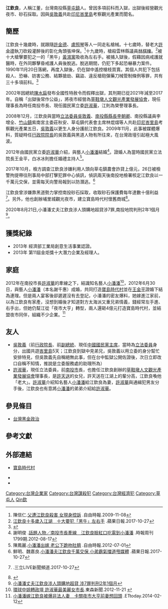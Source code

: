 {{多個問題|
{{blpsources|time=2015-07-23T07:44:18+00:00}}
{{refimprove|time=2015-07-23T07:44:18+00:00}}
{{npov|time=2010-02-11T10:24:40+00:00}}
{{tone|time=2010-01-04T05:52:05+00:00}}
}}
{{Infobox Person 
|圖像     = 
|圖像大小 = 
|圖像說明 = 
|職務1     = 
|就任日期1 = 
|卸任日期1 = 
|姓名     = 江欽良
|本名     = 
|別名     = 江董
|性別     = 男生
|籍貫     = 
|出生日期 = {{birth year and age|1966}}
|出生地點 = {{TWN}}[[南投縣|南投縣]][[草屯鎮|草屯鎮]]
|逝世日期 = 
|逝世地點 =  
|政黨     = 
|職業     = 
|語言     = [[台語|台語]]
|父母     = 
|配偶     = {{marriage|[[小潘潘|小潘潘]]|June 30, 2012}}
|子女     = 
|親屬     = 
|國籍     = {{ROC}}
|宗教信仰  =  
|淨資產    = 
|網站     = 
|簽名     = 
|居住地   = {{TWN}}
|教育程度 =  
|經歷    = 
}}
'''江欽良'''{{BD|1966年||catIdx=Jiang江}}，人稱江董，台灣南投縣[[草屯鎮|草屯鎮]]人。曾因多項前科而入獄，出獄後經營觀光夜市、砂石採取。因與[[吳敦義|吳敦義]]共赴[[印尼|印尼]][[峇里島|峇里島]]考察觀光產業而聞名。

==簡歷==
江欽良十幾歲時，就跟隨[[許金德|許金德]]、[[盧照琴|盧照琴]]等人一同走私槍械。十七歲時，替老大[[許金德|許金德]]執刀砍殺灌醉後的彰化角頭張坤保。<ref>陳信仁.[http://news.ltn.com.tw/news/focus/paper/349279   父遭江欽良殺害 女現身控訴] {{Wayback|url=http://news.ltn.com.tw/news/focus/paper/349279 |date=20181022232620 }}.自由時報.2009-11-08</ref>十九歲時，槍殺雲林縣議員[[林棋棟|林棋棟]]。<ref>[http://www.appledaily.com.tw/realtimenews/article/new/20171027/1229797/paperart_right 江欽良十多歲入江湖　十大要犯「黑牛」左右手] {{Wayback|url=http://www.appledaily.com.tw/realtimenews/article/new/20171027/1229797/paperart_right |date=20171029173023 }}.蘋果日報.2017-10-27</ref>被十大槍擊要犯之一的「黑牛」[[黃鴻寓|黃鴻寓]]吸收為左右手。被捕入獄後，假藉因病戒護就醫時，在外同夥擊昏戒護人員後脫逃。脫逃期間，仍犯下多起恐嚇暴力案件。1990年11月20日落網，再度入獄後，仍在獄中遙控槍枝買賣。其個人共犯下包括殺人、恐嚇、妨害公務、結夥搶劫、竊盜、違反槍砲彈藥刀械管制條例等罪，共有三十多項前科。<ref>{{cite news | language = | author = | coauthors = | url =http://news.ltn.com.tw/news/focus/paper/348521 | title =殺人、恐嚇、搶劫 江欽良有30多項前科 | work = | publisher =[[自由時報|自由時報]] | pages = | date =2009-11-05 | accessdate =2009-11-08 | archive-date =2018-10-22 | archive-url =https://web.archive.org/web/20181022232622/http://news.ltn.com.tw/news/focus/paper/348521 | dead-url =no }}</ref>

2002年因總統[[陳水扁|陳水扁]]發布全國性特赦令而假釋出獄，其刑期已從2021年減至2017年。自稱「出獄後常作公益」，將夜市經營為[[草鞋墩人文觀光產業發展協會|草鞋墩人文觀光產業發展協會]]，現任理事長為時任南投市長、現任國民黨立委[[許淑華_(南投)|許淑華]]，江則為榮譽理事長。

2008年12月，江欽良與當時[[立法委員|立法委員]][[吳敦義|吳敦義]]、[[南投縣縣長|南投縣縣長]][[李朝卿|李朝卿]]、南投縣議員李增全、[[竹山鎮_(臺灣)|竹山鎮]]紫南宮主委莊秋安、草屯鎮代表會主席林焜熠等人共赴[[印尼|印尼]][[峇里島|峇里島]]考察觀光產業五日，[[吳敦義|吳敦義]]以更生人身分護航江欽良。2009年11月，此事被媒體爆料，質疑時任[[行政院院長|行政院院長]]的吳敦義與黑道人物有所往來，在台灣政壇引起極大風波。

2012年由國民黨立委[[許淑華_(南投)|許淑華]]介紹，與藝人[[小潘潘_(主持人)|小潘潘]]結婚<ref>謝明俊
.[http://magazine.chinatimes.com/ctweekly/20120817003219-300106/ 話題人物／南投市長牽線　江欽良臉紅口吃電到小潘潘] {{Wayback|url=http://magazine.chinatimes.com/ctweekly/20120817003219-300106/ |date=20181023080052 }}.時報周刊1799期.2012-08-17</ref>。證婚人為當時國民黨立法院長王金平，白冰冰則擔任婚禮主持人<ref>陳鳳麗.[http://ent.ltn.com.tw/news/paper/596007 小潘潘出嫁 老公下跪吻肚臍] {{Wayback|url=http://ent.ltn.com.tw/news/paper/596007 |date=20181022232604 }}.自由時報.2012-07-01</ref>。

2017年10月，檢方調查江欽良涉嫌利用人頭向草屯鎮農會詐貸上億元，26日被檢警拘提帶往刑事局中部打擊犯罪中心偵訊，偵訊兩天後南投地檢署核定江欽良以一千萬元交保，並需每天向警局報到以防潛逃。<ref>鮮明、魏嘉良.[http://www.appledaily.com.tw/realtimenews/article/new/20171027/1229905/ 小潘潘夫江欽良千萬交保 小弟霸氣擋道甩媒體] {{Wayback|url=http://www.appledaily.com.tw/realtimenews/article/new/20171027/1229905/ |date=20171030154915 }}.蘋果日報.2017-10-27</ref>

江欽良曾涉嫌靠黑道勢力掌控南投砂石採取，收取砂石保護費每年達數十億利益<ref>{{youtube|21QIt9C7Zq0|喊水會結凍 南投無人不知江欽良! 過去靠砂石賺很大 如今捲入弊案能脫身? ｜黃倩萍主持｜【前進新台灣完整版】20171027｜三立新聞台}}.三立LIVE新聞頻道.2017-10-27</ref>。另外，他也創辦埔里城觀光夜市，建立寶島時代村懷舊商城<ref name="wedding">{{cite web|title=江欽良小潘潘完婚 政商界雲集|publisher=中央社|author=林恆立|url=http://tw.news.yahoo.com/%E6%B1%9F%E6%AC%BD%E8%89%AF%E5%B0%8F%E6%BD%98%E6%BD%98%E5%AE%8C%E5%A9%9A-%E6%94%BF%E5%95%86%E7%95%8C%E9%9B%B2%E9%9B%86-071220605.html|date=2012-06-30|access-date=2012-09-12|archive-date=2019-09-26|archive-url=https://web.archive.org/web/20190926165351/https://tw.news.yahoo.com/%E6%B1%9F%E6%AC%BD%E8%89%AF%E5%B0%8F%E6%BD%98%E6%BD%98%E5%AE%8C%E5%A9%9A-%E6%94%BF%E5%95%86%E7%95%8C%E9%9B%B2%E9%9B%86-071220605.html|dead-url=no}}</ref>。

2020年8月21日,小潘潘丈夫江欽良涉人頭購地超貸涉7罪,南投地院判刑2年1個月<ref>[https://video.ltn.com.tw/article/zu5RYaZ_3Yg/PLI7xntdRxhw0oAYE6QWQxJPqYCqwCFrRL/ 小潘潘丈夫江欽良涉人頭購地超貸 涉7罪判刑2年1個月]</ref>。

==獲獎紀錄==
*2013年 經濟部工業局創意生活事業認證。<br>
*2013年 第11屆金炬獎十大潛力企業及經理人。<br>

==家庭==
2012年在南投市長[[許淑華_(南投)|許淑華]]的牽線之下，結識知名藝人[[小潘潘|小潘潘]]<ref>[http://history.n.yam.com/ebcnews/politics/20121121/20121121993604.html 環球中姐轉政壇 許淑華最美麗女市長].東森新聞.2012-11-21 {{webarchive|url=https://web.archive.org/web/20141217011216/http://history.n.yam.com/ebcnews/politics/20121121/20121121993604.html |date=2014-12-17 }}</ref>，2012年6月30日，與藝人[[小潘潘|小潘潘]]（本名謝千惠）成婚，共同打造[[寶島時代村|寶島時代村]]並在[[王金平|王金平]]證婚下結為連理。但是兩人宴客後卻遲遲沒有去登記，小潘潘的密友爆料，她嫁進江家前，以為江欽良有家產，沒想到婚後才知道對方太海派又重兄弟情義，錢經常左手進、右手出，但她仍幫江從「夜市大亨」轉型，兩人還砸4億元打造寶島時代村，並結盟夜市同伴，組織不少企業。<ref>[http://www.ettoday.net/news/20140212/324263.htm 小潘潘嫁江欽良被爆非法人妻　卡關夜市大亨前妻想回頭] {{Wayback|url=http://www.ettoday.net/news/20140212/324263.htm |date=20150924112151 }}.ETtoday.2014-02-12</ref>

==友人==
* [[吳敦義|吳敦義]]（前[[行政院長|行政院長]]、前[[副總統|副總統]]、現任[[中國國民黨主席|中國國民黨主席]]，當時為[[立法委員|立法委員]]身分，出國共遊[[峇里島|峇里島]]5天；江欽良到獄中見弟兄，吳敦義以用立委的身分幫忙安排特見，但吳敦義先自稱絕無此事，但在台中監獄公開佐證後，次日立即改口自稱不知情，推說是立委服務處的助理所為）
* [[許淑華_(南投)|許淑華]]，現任立法委員，前[[南投市|南投市]]長，也擔任江欽良創辦的[[草鞋墩人文觀光產業發展協會|草鞋墩人文觀光產業發展協會]]理事長，是[[許天送|許天送]]的女兒，許天送在江湖上的輩分高，江欽良喚他「老大」。[[許淑華_(南投)|許淑華]]介紹知名藝人[[小潘潘|小潘潘]]給江欽良為妻，[[許淑華_(南投)|許淑華]]與通緝犯男友分手後，江欽良也有意將[[小潘潘|小潘潘]]的弟弟介紹給[[許淑華_(南投)|許淑華]]。

==參見條目==
*[[台灣黑金政治|台灣黑金政治]]

==參考文獻==
{{reflist|2}}

==外部連結==
*{{zh-tw}}{{zh-cn}}{{en}}[https://web.archive.org/web/20180325031836/http://www.twtimes.tw/ 寶島時代村]
*{{Facebook|twtimes|寶島時代村}}
*{{youtube|channel=UC1q4hmQn5qP_LBPF54z49eg|寶島時代村}}

{{DEFAULTSORT:Jiang江}}
[[Category:台灣企業家|Category:台灣企業家]]
[[Category:台灣謀殺犯|Category:台灣謀殺犯]]
[[Category:台灣經濟犯|Category:台灣經濟犯]]
[[Category:草屯人|Category:草屯人]]
[[Category:江姓|Qin欽]]